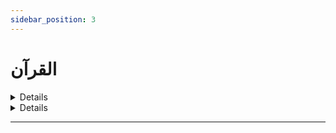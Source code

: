 ```yaml
---
sidebar_position: 3
---
```


# القرآن

<details>
< summary style={{fontWeight: "bold"}}>
حكم وضع المصحف في الجيب المحاذي للعورة من الثوب 📃
</summary>

**سؤال:** أحسن الله إليكم وبارك فيكم ونفع بكم الإسلام والمسلمين. يقول السائل حفظكم الله ما حكم وضع المصحف في الجيب المحاذي للعورة من الثوب؟

**جواب:** يا إخوة القاعدة العامة أنه يجب على المؤمن ان يكرم القرآن. ويحرم عليه أن يهينه. فكل ما فيه إهانة للمصحف فإنه حرام. ومن الأفعال ما يدرك العقلاء جميعا انه إهانة، فهذا حرام مطلقا في كل مكان. مثل والعياذ بالله أن يضع المصحف على الأرض ويضع أصابعه على طرف المصحف أصابع رجله. بعض الناس يضع المصحف على الأرض ثم يمد رجليه إلى أن تكاد تركب على المصحف. هذه كل عاقل يدرك أن هذه إهانة. كذلك مثلا أن ينصب المصحف أمامه في دولاب أو كذا ثم يمد رجليه إلى المصحف وإذا قلت له يا أخي اتق الله قال ما الدليل؟ وإذا جئت رفعت رجليك في وجه قال ماذا تفعل ما قليل حياء؟ سبحان الله في كتاب الله ما الدليل وفي وجهك ما يحتاج إلى دليل. هذه كل عاقل يدرك أنها إهانة. ومن الأفعال ما يختلف فيه فالمرجع في ذلك إلى العرف. فما كان قومك يعدونه إهانة للمصحف، فلا يجوز لك أن تفعله. وهذا قد يختلف من بلد إلى بلد. ومن محاسن ديننا يا إخوة مراعاة العرف ومجاراة العادة ما لم تخالف شرع الله. بعض الناس يظن أن الاستقامة تقتضي محاربة العادة. في يبغض الناس في الاستقامة.لأن العادة يا إخوة ترتبط بها النفوس. إبن خلدون. وهو عالم الاجتماع المعروف يقول العادة طبيعة ثانية. العادة تصبح في النفس كأنها طبيعة كأنها من طبيعته، ولا شك في هذه الإخوة. ألا ترون ان الذي يقود السيارة إذا ركب في سيارة.يتصرف كأنه يقود. إذا اقتربت السيارة من الإشارة، ربما مد رجله. أيضا الإنسان متعود إذا اقترب من بيته أن يخرج المفتاح. أحيانا تذهب إلى إنسان إذا اقتربت من الباب تخرج المفتاح. العادة طبيعة ثانية فارتباط النفس بالعادة شديد. ولذلك من محاسن ديننا مراعاة العرف ومجاراة العادة ما لم تخالف الشرع. ولذلك من أصول الدعوة.وأصول الاستقامة ألا تخالف عادة الناس ما لم تكن مخالفة للشرع. لأنك إذا خالفت عادة الناس وهي غير مخالفة للشرع سيبغضون الاستقامة من خلالك. فكثير من الأفعال من جهة التصرفات في قضية المصحف يرجع فيها إلى العرف.لأن الشرع لم يحددها، والقاعدة والضابط أن كل ما ورد به الشرع مطلقا ولا ضابط له فيه ولا في اللغة يرجع فيه إلى العرف. ووضع المصحف في الجيب الجانبي إن كان حال الجلوس فأرى والله أعلم أن في هذا إهانة.لأن الغالب أن الجيب يلتف. أما إذا كان حال القيام فيرجع فيه إلى عرف الناس. هل يعد هذا إهانة أو لا يعد أعاننا الله وإياكم على تعظيم شعائر الله وعلى إكرام المصحف.

<audio controls>
<source src="https://fatawaaudio.blob.core.windows.net/ruhayli/upload1527509523166/1.wav"/>
</audio>

</details>

<details>
< summary style={{fontWeight: "bold"}}>
حكم الاهتزاز عند قراءة القرآن 📃
</summary>

**سؤال:** أثابكم الله. يقول السائل ما حكم الاهتزاز عند قراءة القرآن والمتون العلمية؟

**جواب:** الاهتزاز نوعان: اهتزاز طبعي, في طبع الإنسان. هو من طبعي أنه يهتز. بعض الناس حتى إذا كان يتكلم يهتز. فهذا لا حرج فيه. كون الإنسان ما يتكلف الاهتزاز إذا كان يقرأ القرآن يهتز أو يتقدم أو يتأخر وهو يقرأ القرآن هذا من طبعه لا يتكلف. هذا لا حرج فيه. ولا يطلب من الإنسان أن يتكلف حال القراءة في يقال له أمسك نفسك. هذا يشغله عن القراءة. والنوع الثاني اهتزاز مقصود. تكمل به القراءة في ظن الفاعل يقول مثل التلاوة وتحسين الصوت. فيتعبد الله بهذا الاهتزاز. وهذا الاهتزاز اصله من الصوفية. فإن ذكر الصوفية يقوم على الحركة. ولو رأيتهم وهم يذكرون لاتساءلت هل يذكرون أو يلعبون؟ يقفزون ويقفزون ويقفزون ويقفزون يجلسون ويقومون ويحبون. ويأتي عند الشيخ ويحب على يد الشيخ ويرجع يقفز ويقفز ويقفز ثم يأتي ويحب رجل الشيخ. وفجأة الشيخ يقول. كثير منهم يريدون وجه الله، لكن ما عرفوا الطريق. وسبحان الله أحيانا الأمر لا يحتاج إلى علم فقط يحتاج إلى عقل حتى يدرك الإنسان أن هذا ليس بصواب يعني أن يأتي أناس في يوم عرفة.في يوم عرفة في المخيم وكل واحد معه طبل أكبر منه وطن طن طن طن والشيب يقومون يرقصون يرقصون ويرقصون. والله بالعقل ما يحتاج إلى علم أن هذا ليس بصواب. فالذكر الصوفي قائم على الحركة، ويبنى في الغالب على الإيقاع. وهو ذكر مبتدع. خير من ذكر الله رسول الله صلى الله عليه وسلم. ومن بعده صحابته رضوان الله عليهم. وما كانوا يفعلون هذا. فهذا الاهتزاز على سبيل التعبد أصله من الصوفية من الذكر الصوفي. وهو لا يجوز لأنه بدعة. إذا يجب أن نفرق يا إخوة بين الاهتزاز العادي والذي من طبيعة الإنسان. ولا سيما إذا قرأ بسرعة. فهذا ما ينكر عليه. ولا يساء الظن به. وبين الاهتزاز المقصود الذي يتقرب به إلى الله. وعندنا قاعدة الأصل في المؤمن إذا رأيت أن تحسن به الظن دائما. إذا دار أمر المؤمن بين سيء وحسن، فحمله على الحسن ما لم يدل دليل على خلاف هذا. يعني, دار الأمر في مؤمن بين أن يكون كافر أو لم يكفر. احمله على عدم الكفر ما استطعت إلى ذلك سبيلا. ما لم يدل دليل على خلاف هذا. وهكذا فإذا رأيت أخاك يقرأ وهو يهتز، احمل على الوجه الحسن، وأن هذا من طبعه وتعود عليه ولا يتقرب به إلى الله فلا تحمله على البدعة. نعم.

<audio controls>
<source src="https://fatawaaudio.blob.core.windows.net/ruhayli/upload1527420756581.wav"/>
</audio>

</details>

---